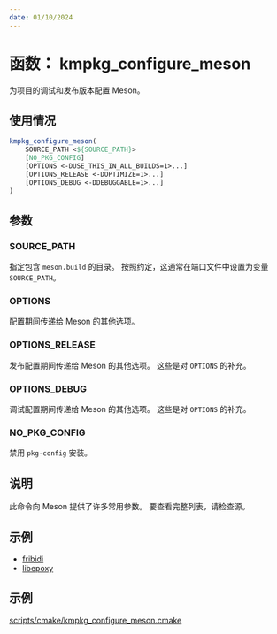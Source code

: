 ```yaml
---
date: 01/10/2024
---
```

# 函数： kmpkg_configure_meson

为项目的调试和发布版本配置 Meson。

## 使用情况

```cmake
kmpkg_configure_meson(
    SOURCE_PATH <${SOURCE_PATH}>
    [NO_PKG_CONFIG]
    [OPTIONS <-DUSE_THIS_IN_ALL_BUILDS=1>...]
    [OPTIONS_RELEASE <-DOPTIMIZE=1>...]
    [OPTIONS_DEBUG <-DDEBUGGABLE=1>...]
)
```

## 参数

### SOURCE_PATH

指定包含 `meson.build` 的目录。 按照约定，这通常在端口文件中设置为变量 `SOURCE_PATH`。

### OPTIONS

配置期间传递给 Meson 的其他选项。

### OPTIONS_RELEASE

发布配置期间传递给 Meson 的其他选项。 这些是对 `OPTIONS` 的补充。

### OPTIONS_DEBUG

调试配置期间传递给 Meson 的其他选项。 这些是对 `OPTIONS` 的补充。

### NO_PKG_CONFIG

禁用 `pkg-config` 安装。

## 说明

此命令向 Meson 提供了许多常用参数。 要查看完整列表，请检查源。

## 示例

- [fribidi](https://gitee.com/kumo-pub/kmpkg/blob/master/ports/fribidi/portfile.cmake)
- [libepoxy](https://gitee.com/kumo-pub/kmpkg/blob/master/ports/libepoxy/portfile.cmake)

## 示例

[scripts/cmake/kmpkg\_configure\_meson.cmake](https://gitee.com/kumo-pub/kmpkg/blob/master/scripts/cmake/kmpkg_configure_meson.cmake)
